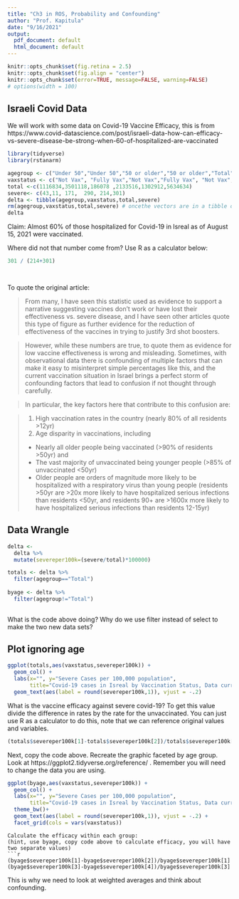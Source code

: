 ```yaml
---
title: "Ch3 in ROS, Probability and Confounding"
author: "Prof. Kapitula"
date: "9/16/2021"
output:
  pdf_document: default
  html_document: default
---
```



```r
knitr::opts_chunk$set(fig.retina = 2.5)
knitr::opts_chunk$set(fig.align = "center")
knitr::opts_chunk$set(error=TRUE, message=FALSE, warning=FALSE)
# options(width = 100)
```

## Israeli Covid Data 



We will work with some data on Covid-19 Vaccine Efficacy, this is from https://www.covid-datascience.com/post/israeli-data-how-can-efficacy-vs-severe-disease-be-strong-when-60-of-hospitalized-are-vaccinated  

```r
library(tidyverse)
library(rstanarm)
```

```r
agegroup <- c("Under 50","Under 50","50 or older","50 or older","Total","Total")
vaxstatus <- c("Not Vax", "Fully Vax","Not Vax","Fully Vax", "Not Vax", "Fully Vax")
total <-c(1116834,3501118,186078 ,2133516,1302912,5634634)
severe<- c(43,11, 171,  290, 214,301)
delta <- tibble(agegroup,vaxstatus,total,severe)
rm(agegroup,vaxstatus,total,severe) # oncethe vectors are in a tibble detele them
delta
```

Claim:  Almost 60% of those hospitalized for Covid-19 in Isreal as of August 15, 2021 were vaccinated.

Where did not that number come from?
Use R as a calculator below:

```r

301 / (214+301)

  
```

To quote the original article:

> From many, I have seen this statistic used as evidence to support a narrative suggesting vaccines don't work or have lost their effectiveness vs. severe disease, and I have seen other articles quote this type of figure as further evidence for the reduction of effectiveness of the vaccines in trying to justify 3rd shot boosters.


>However, while these numbers are true, to quote them as evidence for low vaccine effectiveness is wrong and misleading.   Sometimes, with observational data there is confounding of multiple factors that can make it easy to misinterpret simple percentages like this, and the current vaccination situation in Israel brings a perfect storm of confounding factors that lead to confusion if not thought through carefully.


>In particular, the key factors here that contribute to this confusion are:

>1. High vaccination rates in the country (nearly 80% of all residents >12yr)
1. Age disparity in vaccinations, including
* Nearly all older people being vaccinated  (>90% of residents >50yr) and
* The vast majority of unvaccinated being younger people (>85% of unvaccinated <50yr)
* Older people are orders of magnitude more likely to be hospitalized with a respiratory virus than young people (residents >50yr are >20x more likely to have hospitalized serious infections than residents <50yr, and residents 90+ are >1600x more likely to have hospitalized serious infections than residents 12-15yr)



## Data Wrangle

```r
delta <-
  delta %>%
  mutate(severeper100k=(severe/total)*100000)

totals <- delta %>%
  filter(agegroup=="Total") 
  
byage <- delta %>%
  filter(agegroup!="Total") 
  

```

What is the code above doing?
Why do we use filter instead of select to make the two new data sets?

## Plot ignoring age

```r
ggplot(totals,aes(vaxstatus,severeper100k)) +
  geom_col() +
  labs(x="", y="Severe Cases per 100,000 population",
       title="Covid-19 cases in Isreal by Vaccination Status, Data current as of August 15, 2021") +theme_bw()+
  geom_text(aes(label = round(severeper100k,1)), vjust = -.2)
```
What is the vaccine efficacy against severe covid-19?  To get this value divide the difference in rates by the rate for the unvaccinated.  You can just use R as a calculator to do this, note that we can reference original values and variables.
```r
(totals$severeper100k[1]-totals$severeper100k[2])/totals$severeper100k[1]
```




Next, copy the code above.  Recreate the graphic faceted by age group.  Look at 
https://ggplot2.tidyverse.org/reference/  .  Remember you will need to change the data you are using.

```r
ggplot(byage,aes(vaxstatus,severeper100k)) +
  geom_col() +
  labs(x="", y="Severe Cases per 100,000 population",
       title="Covid-19 cases in Isreal by Vaccination Status, Data current as of August 15, 2021") + 
  theme_bw()+
  geom_text(aes(label = round(severeper100k,1)), vjust = -.2) +
  facet_grid(cols = vars(vaxstatus))
```


```
Calculate the efficacy within each group:
(hint, use byage, copy code above to calculate efficacy, you will have two separate values)
```r
(byage$severeper100k[1]-byage$severeper100k[2])/byage$severeper100k[1]
(byage$severeper100k[3]-byage$severeper100k[4])/byage$severeper100k[3]
```
This is why we need to look at weighted averages and think about confounding.